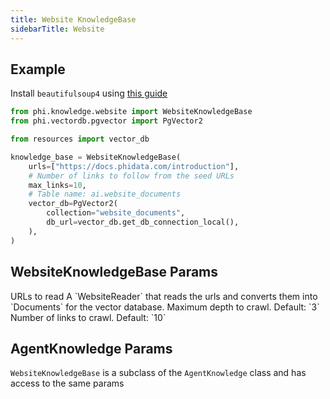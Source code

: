 ```yaml
---
title: Website KnowledgeBase
sidebarTitle: Website
---
```


## Example

<Note>

Install `beautifulsoup4` using [this guide](/how-to/install)

</Note>

```python knowledge_base.py
from phi.knowledge.website import WebsiteKnowledgeBase
from phi.vectordb.pgvector import PgVector2

from resources import vector_db

knowledge_base = WebsiteKnowledgeBase(
    urls=["https://docs.phidata.com/introduction"],
    # Number of links to follow from the seed URLs
    max_links=10,
    # Table name: ai.website_documents
    vector_db=PgVector2(
        collection="website_documents",
        db_url=vector_db.get_db_connection_local(),
    ),
)
```

## WebsiteKnowledgeBase Params

<ResponseField name="urls" type="List[str]">
  URLs to read
</ResponseField>
<ResponseField name="reader" type="WebsiteReader">
  A `WebsiteReader` that reads the urls and converts them into `Documents` for
  the vector database.
</ResponseField>
<ResponseField name="max_depth" type="int">
  Maximum depth to crawl. Default: `3`
</ResponseField>
<ResponseField name="max_links" type="int">
  Number of links to crawl. Default: `10`
</ResponseField>

## AgentKnowledge Params

`WebsiteKnowledgeBase` is a subclass of the `AgentKnowledge` class and has access to the same params

<Snippet file="kb-base-reference.mdx" />
